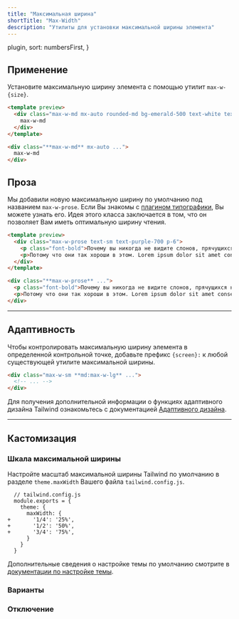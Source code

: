 ```yaml
---
title: "Максимальная ширина"
shortTitle: "Max-Width"
description: "Утилиты для установки максимальной ширины элемента"
---
```



  plugin,
  sort: numbersFirst,
}

## Применение

Установите максимальную ширину элемента с помощью утилит `max-w-{size}`.

```html emerald
<template preview>
  <div class="max-w-md mx-auto rounded-md bg-emerald-500 text-white text-2xl font-extrabold flex items-center justify-center py-3">
    max-w-md
  </div>
</template>

<div class="**max-w-md** mx-auto ...">
  max-w-md
</div>
```

## Проза

Мы добавили новую максимальную ширину по умолчанию под названием `max-w-prose`. Если Вы знакомы с [плагином типографики](https://github.com/tailwindlabs/tailwindcss-typography), Вы можете узнать его. Идея этого класса заключается в том, что он позволяет Вам иметь оптимальную ширину чтения.

```html purple
<template preview>
  <div class="max-w-prose text-sm text-purple-700 p-6">
    <p class="font-bold">Почему вы никогда не видите слонов, прячущихся на деревьях?</p>
    <p>Потому что они так хороши в этом. Lorem ipsum dolor sit amet consectetur adipisicing elit. Quas cupiditate laboriosam fugiat.</p>
  </div>
</template>

<div class="**max-w-prose** ...">
  <p class="font-bold">Почему вы никогда не видите слонов, прячущихся на деревьях?</p>
  <p>Потому что они так хороши в этом. Lorem ipsum dolor sit amet consectetur adipisicing elit. Quas cupiditate laboriosam fugiat.</p>
</div>
```

---

## Адаптивность

Чтобы контролировать максимальную ширину элемента в определенной контрольной точке, добавьте префикс `{screen}:` к любой существующей утилите максимальной ширины.

```html
<div class="max-w-sm **md:max-w-lg** ...">
  <!-- ... -->
</div>
```

Для получения дополнительной информации о функциях адаптивного дизайна Tailwind ознакомьтесь с документацией [Адаптивного дизайна](/docs/responsive-design).

---

## Кастомизация

### Шкала максимальной ширины

Настройте масштаб максимальной ширины Tailwind по умолчанию в разделе `theme.maxWidth` Вашего файла `tailwind.config.js`.

```diff-js
  // tailwind.config.js
  module.exports = {
    theme: {
      maxWidth: {
+       '1/4': '25%',
+       '1/2': '50%',
+       '3/4': '75%',
      }
    }
  }
```

Дополнительные сведения о настройке темы по умолчанию смотрите в [документации по настройке темы](/docs/theme#customizing-the-default-theme).

### Варианты

<Variants plugin="maxWidth" name="max-width" />

### Отключение

<Disabling plugin="maxWidth" name="max-width" />
